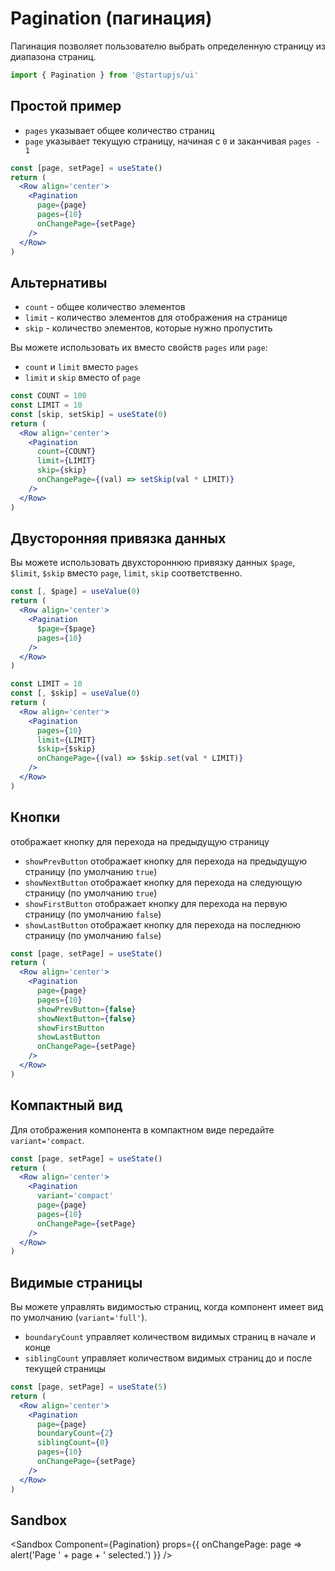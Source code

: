 
# Pagination (пагинация)

Пагинация позволяет пользователю выбрать определенную страницу из диапазона страниц.

```jsx
import { Pagination } from '@startupjs/ui'
```

## Простой пример

- `pages` указывает общее количество страниц
- `page` указывает текущую страницу, начиная с `0` и заканчивая `pages - 1`

```jsx example
const [page, setPage] = useState()
return (
  <Row align='center'>
    <Pagination
      page={page}
      pages={10}
      onChangePage={setPage}
    />
  </Row>
)
```

## Альтернативы

- `count` - общее количество элементов
- `limit` - количество элементов для отображения на странице
- `skip` - количество элементов, которые нужно пропустить

Вы можете использовать их вместо свойств `pages` или `page`:

- `count` и `limit` вместо `pages`
- `limit` и `skip` вместо of `page`

```jsx example
const COUNT = 100
const LIMIT = 10
const [skip, setSkip] = useState(0)
return (
  <Row align='center'>
    <Pagination
      count={COUNT}
      limit={LIMIT}
      skip={skip}
      onChangePage={(val) => setSkip(val * LIMIT)}
    />
  </Row>
)
```

## Двусторонняя привязка данных

Вы можете использовать двухстороннюю привязку данных `$page`, `$limit`, `$skip` вместо `page`, `limit`, `skip` соответственно.

```jsx example
const [, $page] = useValue(0)
return (
  <Row align='center'>
    <Pagination
      $page={$page}
      pages={10}
    />
  </Row>
)
```

```jsx example
const LIMIT = 10
const [, $skip] = useValue(0)
return (
  <Row align='center'>
    <Pagination
      pages={10}
      limit={LIMIT}
      $skip={$skip}
      onChangePage={(val) => $skip.set(val * LIMIT)}
    />
  </Row>
)
```

## Кнопки

отображает кнопку для перехода на предыдущую страницу
- `showPrevButton` отображает кнопку для перехода на предыдущую страницу (по умолчанию `true`)
- `showNextButton` отображает кнопку для перехода на следующую страницу (по умолчанию `true`)
- `showFirstButton` отображает кнопку для перехода на первую страницу (по умолчанию `false`)
- `showLastButton` отображает кнопку для перехода на последнюю страницу (по умолчанию `false`)

```jsx example
const [page, setPage] = useState()
return (
  <Row align='center'>
    <Pagination
      page={page}
      pages={10}
      showPrevButton={false}
      showNextButton={false}
      showFirstButton
      showLastButton
      onChangePage={setPage}
    />
  </Row>
)
```

## Компактный вид

Для отображения компонента в компактном виде передайте `variant='compact`.

```jsx example
const [page, setPage] = useState()
return (
  <Row align='center'>
    <Pagination
      variant='compact'
      page={page}
      pages={10}
      onChangePage={setPage}
    />
  </Row>
)
```

## Видимые страницы

Вы можете управлять видимостью страниц, когда компонент имеет вид по умолчанию (`variant='full'`).

- `boundaryCount` управляет количеством видимых страниц в начале и конце
- `siblingCount` управляет количеством видимых страниц до и после текущей страницы

```jsx example
const [page, setPage] = useState(5)
return (
  <Row align='center'>
    <Pagination
      page={page}
      boundaryCount={2}
      siblingCount={0}
      pages={10}
      onChangePage={setPage}
    />
  </Row>
)
```

## Sandbox

<Sandbox
  Component={Pagination}
  props={{
    onChangePage: page => alert('Page ' + page + ' selected.')
  }}
/>
